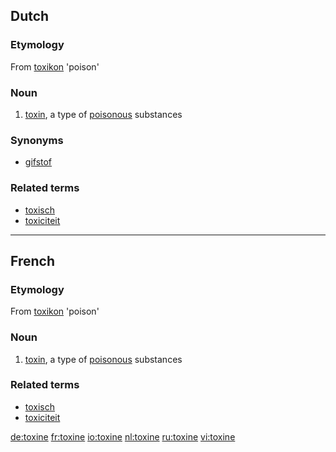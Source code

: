 ==Dutch==

===Etymology===
From {{AGr.}} [[toxikon]] 'poison'

===Noun===
{{nl-noun|toxines|toxinetje}}

# [[toxin]], a type of [[poisonous]] substances

===Synonyms===
* [[gifstof]]

===Related terms===
* [[toxisch]]
* [[toxiciteit]]

----

==French==

===Etymology===
From {{AGr.}} [[toxikon]] 'poison'

===Noun===
{{fr-noun|f}}

# [[toxin]], a type of [[poisonous]] substances

===Related terms===
* [[toxisch]]
* [[toxiciteit]]

[[de:toxine]]
[[fr:toxine]]
[[io:toxine]]
[[nl:toxine]]
[[ru:toxine]]
[[vi:toxine]]